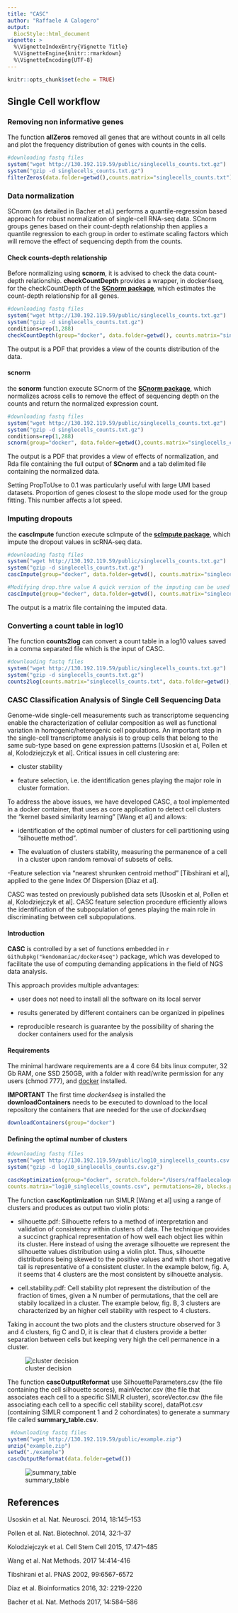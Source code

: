 ```yaml
---
title: "CASC"
author: "Raffaele A Calogero"
output: 
  BiocStyle::html_document
vignette: >
  %\VignetteIndexEntry{Vignette Title}
  %\VignetteEngine{knitr::rmarkdown}
  %\VignetteEncoding{UTF-8}  
---
```


```r
knitr::opts_chunk$set(echo = TRUE)
```

## Single Cell workflow


### Removing non informative genes

The function **allZeros** removed all genes that are without counts in all cells and plot the frequency distribution of genes with counts in the cells.

```r
#downloading fastq files
system("wget http://130.192.119.59/public/singlecells_counts.txt.gz")
system("gzip -d singlecells_counts.txt.gz")
filterZeros(data.folder=getwd(),counts.matrix="singlecells_counts.txt")

```


### Data normalization

SCnorm (as detailed in Bacher et al.) performs a quantile-regression based approach for robust normalization of single-cell RNA-seq data.  SCnorm groups genes based on their count-depth relationship then applies a quantile regression to each group in order to estimate scaling factors which will remove the effect of sequencing depth from the counts.

#### Check counts-depth relationship

Before normalizing using **scnorm**, it is advised to check the data count-depth relationship. **checkCountDepth** provides a wrapper, in docker4seq, for the checkCountDepth of the [**SCnorm package**](https://github.com/rhondabacher/SCnorm), which estimates the count-depth relationship for all genes.

```r
#downloading fastq files
system("wget http://130.192.119.59/public/singlecells_counts.txt.gz")
system("gzip -d singlecells_counts.txt.gz")
conditions=rep(1,288)
checkCountDepth(group="docker", data.folder=getwd(), counts.matrix="singlecells_counts.txt", conditions=conditions, outputName="singlecells_counts", nCores=8)

```

The output is a PDF that provides a view of the counts distribution of the data.

#### scnorm

the **scnorm** function execute SCnorm of the [**SCnorm package**](https://github.com/rhondabacher/SCnorm), which normalizes  across  cells  to  remove  the effect  of  sequencing  depth  on  the  counts  and  return  the  normalized expression count.

```r
#downloading fastq files
system("wget http://130.192.119.59/public/singlecells_counts.txt.gz")
system("gzip -d singlecells_counts.txt.gz")
conditions=rep(1,288)
scnorm(group="docker", data.folder=getwd(),counts.matrix="singlecells_counts.txt", conditions=conditions,outputName="singlecells_counts", nCores=8, filtercellNum=10, PropToUse=0.1)

```

The output is a PDF that provides a view of effects of normalization, and Rda file containing the full output of **SCnorm** and a tab delimited file containing the normalized data.

Setting PropToUse to 0.1 was particularly useful with large UMI based datasets. Proportion of genes closest to the slope mode used for the group fitting. This number affects a lot speed.

### Imputing dropouts

the **cascImpute** function execute scImpute of the [**scImpute package**](https://github.com/Vivianstats/scImpute), which impute the dropout values in scRNA-seq data.

```r
#downloading fastq files
system("wget http://130.192.119.59/public/singlecells_counts.txt.gz")
system("gzip -d singlecells_counts.txt.gz")
cascImpute(group="docker", data.folder=getwd(), counts.matrix="singlecells_counts.txt", drop.thre=0.5, cores=8)

#Modifying drop.thre value A quick version of the imputing can be used to refine drop.thre values indicating refining=TRUE. It has to be done in the same folder where the frst run was done.
cascImpute(group="docker", data.folder=getwd(), counts.matrix="singlecells_counts.txt", drop.thre=0.3, cores=8, refining=TRUE)
```

The output is a matrix file containing the imputed data. 



### Converting a count table in log10

The function **counts2log** can convert a count table in a log10 values saved in a comma separated file which is the input of CASC.

```r
#downloading fastq files
system("wget http://130.192.119.59/public/singlecells_counts.txt.gz")
system("gzip -d singlecells_counts.txt.gz")
counts2log(counts.matrix="singlecells_counts.txt", data.folder=getwd(), log.base=10, type="txt")
```


### CASC Classification Analysis of Single Cell Sequencing Data

Genome-wide single-cell measurements such as transcriptome sequencing enable the characterization of cellular composition as well as functional variation in homogenic/heterogenic cell populations. An important step in the single-cell transcriptome analysis is to group cells that belong to the same sub-type based on gene expression patterns [Usoskin et al, Pollen et al, Kolodziejczyk et al]. Critical issues in cell clustering are:

- cluster stability

- feature selection, i.e. the identification genes playing the major role in cluster formation. 

To address the above issues, we have developed CASC, a tool implemented in a docker container, that uses as core application to detect cell clusters the “kernel based similarity learning” [Wang et al] and allows: 

- identification of the optimal number of clusters for cell partitioning using “silhouette method”. 

- The evaluation of clusters stability, measuring the permanence of a cell in a cluster upon random removal of subsets of cells. 

-Feature selection via “nearest shrunken centroid method” [Tibshirani et al], applied to the gene Index Of Dispersion [Diaz et al]. 

CASC was tested on previously published data sets [Usoskin et al, Pollen et al, Kolodziejczyk et al]. CASC feature selection procedure efficiently allows the identification of the subpopulation of genes playing the main role in discriminating between cell subpopulations.


#### Introduction

**CASC** is controlled by a set of functions embedded in `r Githubpkg("kendomaniac/docker4seq")` package,
which was developed to facilitate the use of computing demanding applications in the field of NGS data analysis.


This approach provides multiple advantages: 

- user does not need to install all the software on its local server

- results generated by different containers can be organized in pipelines

- reproducible research is guarantee by the possibility of sharing the docker containers used for the analysis 

#### Requirements
The minimal hardware requirements are a 4 core 64 bits linux computer, 32 Gb RAM, one SSD 250GB, with a folder with read/write permission for any users (chmod 777), and [docker](https://www.docker.com/) installed.

**IMPORTANT** The first time *docker4seq* is installed the **downloadContainers** needs to be executed  to download to the local repository the containers that are needed for the use of *docker4seq*

```r
downloadContainers(group="docker")
```


#### Defining the optimal number of clusters


```r
#downloading fastq files
system("wget http://130.192.119.59/public/log10_singlecells_counts.csv.gz")
system("gzip -d log10_singlecells_counts.csv.gz")

cascKoptimization(group="docker", scratch.folder="/Users/raffaelecalogero/Desktop/scratch", data.folder=getwd(),
counts.matrix="log10_singlecells_counts.csv", permutations=20, blocks.permutations=2, core=0, bootstrap.fraction=10, k.min=2, k.max=4, totIdentity=80, clusterIdentity=80)

```

The function **cascKoptimization** run SIMLR [Wang et al] using a range of clusters and produces as output two violin plots:

- silhouette.pdf: Silhouette refers to a method of interpretation and validation of consistency within clusters of data. The technique provides a succinct graphical representation of how well each object lies within its cluster. Here instead of using the average silhouette we represent the silhouette values distribution using a violin plot. Thus, silhouette distributions being skewed to the positive values and with short negative tail is representative of a consistent cluster. In the example below, fig. A, it seems that 4 clusters are the most consistent by silhouette analysis.


- cell.stability.pdf: Cell stability plot represent the distribution of the fraction of times, given a N number of permutations, that the cell are stabily localized in a cluster. The example below, fig. B, 3 clusters are characterized by an higher cell stability with respect to 4 clusters. 

Taking in account the two plots and the clusters structure observed for 3 and 4 clusters, fig C and D, it is clear that 4 clusters provide a better separation between cells but keeping very high the cell permanence in a cluster.

![cluster decision](/Users/raffaelecalogero/Dropbox/data/docker/stable/docker4seq/inst/img/silhouette.stability.jpg)

The function **cascOutputReformat** use SilhouetteParameters.csv (the file containing the cell silhouette scores), mainVector.csv (the file that associates each cell to a specific SIMLR cluster), scoreVector.csv (the file associating each cell to a specific cell stability score), dataPlot.csv (containing SIMLR component 1 and 2 cohordinates) to generate a summary file called **summary_table.csv**.

```r
 #downloading fastq files
system("wget http://130.192.119.59/public/example.zip")
unzip("example.zip")
setwd("./example")
cascOutputReformat(data.folder=getwd())
```

![summary_table](../inst/img/summary_table.jpeg)







## References

Usoskin et al. Nat. Neurosci. 2014, 18:145–153

Pollen et al. Nat. Biotechnol. 2014, 32:1–37

Kolodziejczyk et al. Cell Stem Cell 2015, 17:471–485

Wang et al. Nat Methods. 2017 14:414-416

Tibshirani et al. PNAS 2002, 99:6567-6572

Diaz et al. Bioinformatics 2016, 32: 2219-2220

Bacher et al. Nat. Methods  2017, 14:584–586



